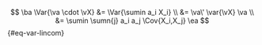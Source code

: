 $$
\ba
\Var{\va \cdot \vX}
&= \Var{\sumin a_i X_i}
\\ &= \va\' \var{\vX} \va
\\ &= \sumin \sumn{j} a_i a_j \Cov{X_i,X_j}
\ea
$${#eq-var-lincom}
